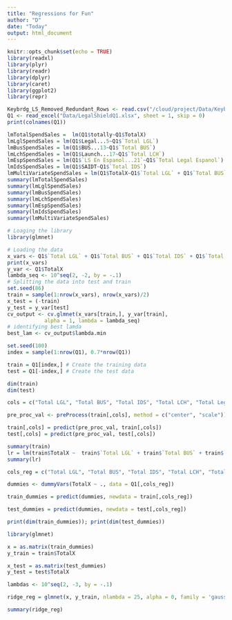 ```yaml
---
title: "Regressions for Fun"
author: "D"
date: "Today"
output: html_document
---
```


```r
knitr::opts_chunk$set(echo = TRUE)
library(readxl) 
library(plyr)
library(readr)
library(dplyr)
library(caret)
library(ggplot2)
library(repr)
```
```r
Keybrdg_LS_Removed_Redundant_Rows <- read.csv("/cloud/project/Data/Keybrdg_LS_Removed_Redundant_Rows.csv", header=FALSE)
Q1 <- read_excel("Data/LegalShieldQ1.xlsx", sheet = 1, skip = 0)
print(colnames(Q1))
```



```r
lmTotalSpendSales =  lm(Q1$totally~Q1$TotalX)
lmLglSpendSales = lm(Q1$Legal...5~Q1$`Total LGL`)
lmBusSpendSales = lm(Q1$BUS...13~Q1$`Total BUS`)
lmLchSpendSales = lm(Q1$Launch...17~Q1$`Total LCH`)
lmEspSpendSales = lm(Q1$`LS En Espanol...21`~Q1$`Total Legal Espanol`)
lmIdsSpendSales = lm(Q1$SAIDT~Q1$`Total IDS`)
lmMultiVariateSpendSales = lm(Q1$TotalX~Q1$`Total LGL` + Q1$`Total BUS` + Q1$`Total IDS` + Q1$`Total LCH` + Q1$`Total Legal Espanol`)
summary(lmTotalSpendSales)
summary(lmLglSpendSales)
summary(lmBusSpendSales)
summary(lmLchSpendSales)
summary(lmEspSpendSales)
summary(lmIdsSpendSales)
summary(lmMultiVariateSpendSales)
```

```r
# Loaging the library
library(glmnet)

# Loading the data
x_vars <- Q1$`Total LGL` + Q1$`Total BUS` + Q1$`Total IDS` + Q1$`Total LCH` + Q1$`Total Legal Espanol` 
print(x_vars)
y_var <- Q1$TotalX
lambda_seq <- 10^seq(2, -2, by = -.1)
# Splitting the data into test and train
set.seed(86)
train = sample(1:nrow(x_vars), nrow(x_vars)/2)
x_test = (-train)
y_test = y_var[test]
cv_output <- cv.glmnet(x_vars[train,], y_var[train], 
            alpha = 1, lambda = lambda_seq)
# identifying best lamda
best_lam <- cv_output$lambda.min
```

```r
set.seed(100)
index = sample(1:nrow(Q1), 0.7*nrow(Q1)) 

train = Q1[index,] # Create the training data 
test = Q1[-index,] # Create the test data

dim(train)
dim(test)

cols = c("Total LGL", "Total BUS", "Total IDS", "Total LCH", "Total Legal Espanol", "TotalX")

pre_proc_val <- preProcess(train[,cols], method = c("center", "scale"))

train[,cols] = predict(pre_proc_val, train[,cols])
test[,cols] = predict(pre_proc_val, test[,cols])

summary(train)
lr = lm(train$TotalX ~  train$`Total LGL` + train$`Total BUS` + train$`Total IDS` + train$`Total LCH` + train$`Total Legal Espanol`)
summary(lr)

cols_reg = c("Total LGL", "Total BUS", "Total IDS", "Total LCH", "Total Legal Espanol", "TotalX")

dummies <- dummyVars(TotalX ~ ., data = Q1[,cols_reg])

train_dummies = predict(dummies, newdata = train[,cols_reg])

test_dummies = predict(dummies, newdata = test[,cols_reg])

print(dim(train_dummies)); print(dim(test_dummies))

library(glmnet)

x = as.matrix(train_dummies)
y_train = train$TotalX

x_test = as.matrix(test_dummies)
y_test = test$TotalX

lambdas <- 10^seq(2, -3, by = -.1)

ridge_reg = glmnet(x, y_train, nlambda = 25, alpha = 0, family = 'gaussian', lambda = lambdas)

summary(ridge_reg)
```
